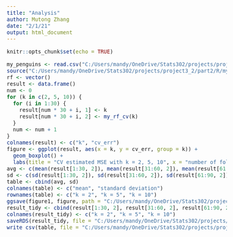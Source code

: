 ```yaml
---
title: "Analysis"
author: Mutong Zhang
date: "2/1/21"
output: html_document
---
```


<!--- Begin styling code. --->
<style type="text/css">
/* Whole document: */
body{
  font-family: "Palatino Linotype", "Book Antiqua", Palatino, serif;
  font-size: 12pt;
}
h1.title {
  font-size: 38px;
  text-align: center;
}
h4.author {
  font-size: 18px;
  text-align: center;
}
h4.date {
  font-size: 18px;
  text-align: center;
}
</style>
<!--- End styling code. --->

```r
knitr::opts_chunk$set(echo = TRUE)
```

```r
my_penguins <- read.csv("C:/Users/mandy/OneDrive/Stats302/projects/project3_2/part2/Data/my_penguins.csv")
source("C:/Users/mandy/OneDrive/Stats302/projects/project3_2/part2/R/my_rf_cv.R")
rf <- vector()
result <- data.frame()
num <- 0
for (k in c(2, 5, 10)) {
  for (i in 1:30) {
    result[num * 30 + i, 1] <- k
    result[num * 30 + i, 2] <- my_rf_cv(k)
  }
  num <- num + 1
}
colnames(result) <- c("k", "cv_err")
figure <- ggplot(result, aes(x = k, y = cv_err, group = k)) + 
  geom_boxplot() +
  labs(title = "CV estimated MSE with k = 2, 5, 10", x = "number of folds (k)", y = "CV estimated MSE")
avg <- c(mean(result[1:30, 2]), mean(result[31:60, 2]), mean(result[61:90, 2]))
sd <- c(sd(result[1:30, 2]), sd(result[31:60, 2]), sd(result[61:90, 2]))
table <- cbind(avg, sd)
colnames(table) <- c("mean", "standard deviation")
rownames(table) <- c("k = 2", "k = 5", "k = 10")
ggsave(figure1, figure, path = "C:/Users/mandy/OneDrive/Stats302/projects/project3_2/part2/Output/Figures")
result_tidy <- cbind(result[1:30, 2], result[31:60, 2], result[61:90, 2])
colnames(result_tidy) <- c("k = 2", "k = 5", "k = 10")
saveRDS(result_tidy, file = "C:/Users/mandy/OneDrive/Stats302/projects/project3_2/part2/Output/Results")
write_csv(table, file = "C:/Users/mandy/OneDrive/Stats302/projects/project3_2/part2/Output/Results")
```

